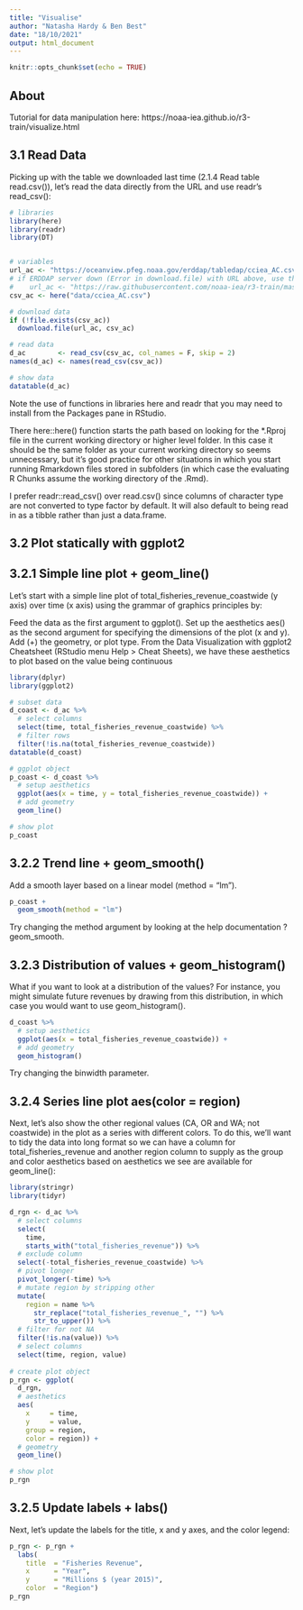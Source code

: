 ```yaml
---
title: "Visualise"
author: "Natasha Hardy & Ben Best"
date: "18/10/2021"
output: html_document
---
```


```r
knitr::opts_chunk$set(echo = TRUE)
```

## About

Tutorial for data manipulation here: https://noaa-iea.github.io/r3-train/visualize.html

## 3.1 Read Data


Picking up with the table we downloaded last time (2.1.4 Read table read.csv()), let’s read the data directly from the URL and use readr’s read_csv():

```r

# libraries
library(here)
library(readr)
library(DT)


# variables
url_ac <- "https://oceanview.pfeg.noaa.gov/erddap/tabledap/cciea_AC.csv"
# if ERDDAP server down (Error in download.file) with URL above, use this:
#    url_ac <- "https://raw.githubusercontent.com/noaa-iea/r3-train/master/data/cciea_AC.csv"
csv_ac <- here("data/cciea_AC.csv")

# download data
if (!file.exists(csv_ac))
  download.file(url_ac, csv_ac)

# read data
d_ac        <- read_csv(csv_ac, col_names = F, skip = 2)
names(d_ac) <- names(read_csv(csv_ac))

# show data
datatable(d_ac)

```

Note the use of functions in libraries here and readr that you may need to install from the Packages pane in RStudio.

There here::here() function starts the path based on looking for the *.Rproj file in the current working directory or higher level folder. In this case it should be the same folder as your current working directory so seems unnecessary, but it’s good practice for other situations in which you start running Rmarkdown files stored in subfolders (in which case the evaluating R Chunks assume the working directory of the .Rmd).

I prefer readr::read_csv() over read.csv() since columns of character type are not converted to type factor by default. It will also default to being read in as a tibble rather than just a data.frame.

## 3.2 Plot statically with ggplot2

## 3.2.1 Simple line plot + geom_line()

Let’s start with a simple line plot of total_fisheries_revenue_coastwide (y axis) over time (x axis) using the grammar of graphics principles by:

Feed the data as the first argument to ggplot().
Set up the aesthetics aes() as the second argument for specifying the dimensions of the plot (x and y).
Add (+) the geometry, or plot type.
From the Data Visualization with ggplot2 Cheatsheet (RStudio menu Help > Cheat Sheets), we have these aesthetics to plot based on the value being continuous


```r

library(dplyr)
library(ggplot2)

# subset data
d_coast <- d_ac %>% 
  # select columns
  select(time, total_fisheries_revenue_coastwide) %>% 
  # filter rows
  filter(!is.na(total_fisheries_revenue_coastwide))
datatable(d_coast)

```

```r

# ggplot object
p_coast <- d_coast %>% 
  # setup aesthetics
  ggplot(aes(x = time, y = total_fisheries_revenue_coastwide)) +
  # add geometry
  geom_line()

# show plot
p_coast

```


## 3.2.2 Trend line + geom_smooth()

Add a smooth layer based on a linear model (method = "lm").

```r

p_coast + 
  geom_smooth(method = "lm")

```

Try changing the method argument by looking at the help documentation ?geom_smooth.


## 3.2.3 Distribution of values + geom_histogram()

What if you want to look at a distribution of the values? For instance, you might simulate future revenues by drawing from this distribution, in which case you would want to use geom_histogram().

```r

d_coast %>% 
  # setup aesthetics
  ggplot(aes(x = total_fisheries_revenue_coastwide)) +
  # add geometry
  geom_histogram()

```


Try changing the binwidth parameter.


## 3.2.4 Series line plot aes(color = region)

Next, let’s also show the other regional values (CA, OR and WA; not coastwide) in the plot as a series with different colors. To do this, we’ll want to tidy the data into long format so we can have a column for total_fisheries_revenue and another region column to supply as the group and color aesthetics based on aesthetics we see are available for geom_line():

```r

library(stringr)
library(tidyr)

d_rgn <- d_ac %>% 
  # select columns
  select(
    time, 
    starts_with("total_fisheries_revenue")) %>% 
  # exclude column
  select(-total_fisheries_revenue_coastwide) %>% 
  # pivot longer
  pivot_longer(-time) %>% 
  # mutate region by stripping other
  mutate(
    region = name %>% 
      str_replace("total_fisheries_revenue_", "") %>% 
      str_to_upper()) %>% 
  # filter for not NA
  filter(!is.na(value)) %>% 
  # select columns
  select(time, region, value)
  
# create plot object
p_rgn <- ggplot(
  d_rgn,
  # aesthetics
  aes(
    x     = time, 
    y     = value,
    group = region,
    color = region)) +
  # geometry
  geom_line()

# show plot
p_rgn

```


## 3.2.5 Update labels + labs()

Next, let’s update the labels for the title, x and y axes, and the color legend:

```r

p_rgn <- p_rgn +
  labs(
    title  = "Fisheries Revenue",
    x      = "Year",
    y      = "Millions $ (year 2015)",
    color  = "Region")
p_rgn

```

